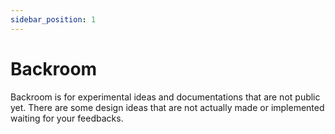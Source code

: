 ```yaml
---
sidebar_position: 1
---
```


# Backroom

Backroom is for experimental ideas and documentations that are not public yet. There are some design ideas that are not actually made or implemented waiting for your feedbacks.